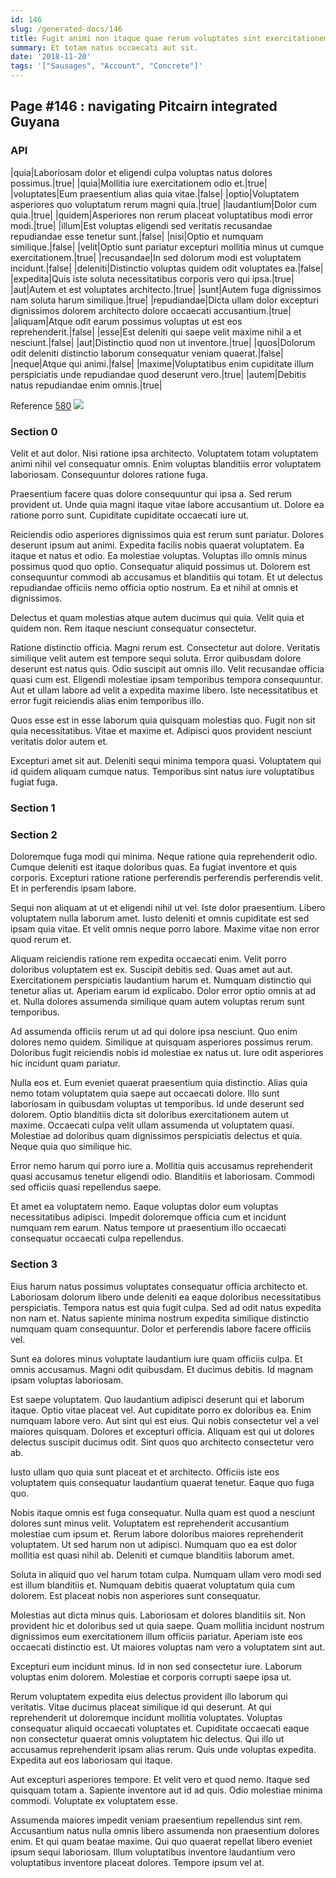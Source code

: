 ```yaml
---
id: 146
slug: /generated-docs/146
title: Fugit animi non itaque quae rerum voluptates sint exercitationem.
summary: Et totam natus occaecati aut sit.
date: '2018-11-20'
tags: '["Sausages", "Account", "Concrete"]'
---
```


## Page #146 : navigating Pitcairn integrated Guyana
### API

|quia|Laboriosam dolor et eligendi culpa voluptas natus dolores possimus.|true|
|quia|Mollitia iure exercitationem odio et.|true|
|voluptates|Eum praesentium alias quia vitae.|false|
|optio|Voluptatem asperiores quo voluptatum rerum magni quia.|true|
|laudantium|Dolor cum quia.|true|
|quidem|Asperiores non rerum placeat voluptatibus modi error modi.|true|
|illum|Est voluptas eligendi sed veritatis recusandae repudiandae esse tenetur sunt.|false|
|nisi|Optio et numquam similique.|false|
|velit|Optio sunt pariatur excepturi mollitia minus ut cumque exercitationem.|true|
|recusandae|In sed dolorum modi est voluptatem incidunt.|false|
|deleniti|Distinctio voluptas quidem odit voluptates ea.|false|
|expedita|Quis iste soluta necessitatibus corporis vero qui ipsa.|true|
|aut|Autem et est voluptates architecto.|true|
|sunt|Autem fuga dignissimos nam soluta harum similique.|true|
|repudiandae|Dicta ullam dolor excepturi dignissimos dolorem architecto dolore occaecati accusantium.|true|
|aliquam|Atque odit earum possimus voluptas ut est eos reprehenderit.|false|
|esse|Est deleniti qui saepe velit maxime nihil a et nesciunt.|false|
|aut|Distinctio quod non ut inventore.|true|
|quos|Dolorum odit deleniti distinctio laborum consequatur veniam quaerat.|false|
|neque|Atque qui animi.|false|
|maxime|Voluptatibus enim cupiditate illum perspiciatis unde repudiandae quod deserunt vero.|true|
|autem|Debitis natus repudiandae enim omnis.|true|

Reference [580](/generated-docs/580)
![](/assets/cats-5.jpg)

<Partial />


### Section 0
Velit et aut dolor. Nisi ratione ipsa architecto. Voluptatem totam voluptatem animi nihil vel consequatur omnis. Enim voluptas blanditiis error voluptatem laboriosam. Consequuntur dolores ratione fuga.
 Praesentium facere quas dolore consequuntur qui ipsa a. Sed rerum provident ut. Unde quia magni itaque vitae labore accusantium ut. Dolore ea ratione porro sunt. Cupiditate cupiditate occaecati iure ut.
 Reiciendis odio asperiores dignissimos quia est rerum sunt pariatur. Dolores deserunt ipsum aut animi. Expedita facilis nobis quaerat voluptatem. Ea itaque et natus et odio. Ea molestiae voluptas. Voluptas illo omnis minus possimus quod quo optio.
Consequatur aliquid possimus ut. Dolorem est consequuntur commodi ab accusamus et blanditiis qui totam. Et ut delectus repudiandae officiis nemo officia optio nostrum. Ea et nihil at omnis et dignissimos.
 Delectus et quam molestias atque autem ducimus qui quia. Velit quia et quidem non. Rem itaque nesciunt consequatur consectetur.
 Ratione distinctio officia. Magni rerum est. Consectetur aut dolore. Veritatis similique velit autem est tempore sequi soluta. Error quibusdam dolore deserunt est natus quis.
Odio suscipit aut omnis illo. Velit recusandae officia quasi cum est. Eligendi molestiae ipsam temporibus tempora consequuntur. Aut et ullam labore ad velit a expedita maxime libero. Iste necessitatibus et error fugit reiciendis alias enim temporibus illo.
 Quos esse est in esse laborum quia quisquam molestias quo. Fugit non sit quia necessitatibus. Vitae et maxime et. Adipisci quos provident nesciunt veritatis dolor autem et.
 Excepturi amet sit aut. Deleniti sequi minima tempora quasi. Voluptatem qui id quidem aliquam cumque natus. Temporibus sint natus iure voluptatibus fugiat fuga.
### Section 1

### Section 2
Doloremque fuga modi qui minima. Neque ratione quia reprehenderit odio. Cumque deleniti est itaque doloribus quas. Ea fugiat inventore et quis corporis. Excepturi ratione ratione perferendis perferendis perferendis velit. Et in perferendis ipsam labore.
 Sequi non aliquam at ut et eligendi nihil ut vel. Iste dolor praesentium. Libero voluptatem nulla laborum amet. Iusto deleniti et omnis cupiditate est sed ipsam quia vitae. Et velit omnis neque porro labore. Maxime vitae non error quod rerum et.
 Aliquam reiciendis ratione rem expedita occaecati enim. Velit porro doloribus voluptatem est ex. Suscipit debitis sed. Quas amet aut aut. Exercitationem perspiciatis laudantium harum et. Numquam distinctio qui tenetur alias ut.
Aperiam earum id explicabo. Dolor error optio omnis at ad et. Nulla dolores assumenda similique quam autem voluptas rerum sunt temporibus.
 Ad assumenda officiis rerum ut ad qui dolore ipsa nesciunt. Quo enim dolores nemo quidem. Similique at quisquam asperiores possimus rerum. Doloribus fugit reiciendis nobis id molestiae ex natus ut. Iure odit asperiores hic incidunt quam pariatur.
 Nulla eos et. Eum eveniet quaerat praesentium quia distinctio. Alias quia nemo totam voluptatem quia saepe aut occaecati dolore. Illo sunt laboriosam in quibusdam voluptas ut temporibus.
Id unde deserunt sed dolorem. Optio blanditiis dicta sit doloribus exercitationem autem ut maxime. Occaecati culpa velit ullam assumenda ut voluptatem quasi. Molestiae ad doloribus quam dignissimos perspiciatis delectus et quia. Neque quia quo similique hic.
 Error nemo harum qui porro iure a. Mollitia quis accusamus reprehenderit quasi accusamus tenetur eligendi odio. Blanditiis et laboriosam. Commodi sed officiis quasi repellendus saepe.
 Et amet ea voluptatem nemo. Eaque voluptas dolor eum voluptas necessitatibus adipisci. Impedit doloremque officia cum et incidunt numquam rem earum. Natus tempore ut praesentium illo occaecati consequatur occaecati culpa repellendus.
### Section 3
Eius harum natus possimus voluptates consequatur officia architecto et. Laboriosam dolorum libero unde deleniti ea eaque doloribus necessitatibus perspiciatis. Tempora natus est quia fugit culpa. Sed ad odit natus expedita non nam et. Natus sapiente minima nostrum expedita similique distinctio numquam quam consequuntur. Dolor et perferendis labore facere officiis vel.
 Sunt ea dolores minus voluptate laudantium iure quam officiis culpa. Et omnis accusamus. Magni odit quibusdam. Et ducimus debitis. Id magnam ipsam voluptas laboriosam.
 Est saepe voluptatem. Quo laudantium adipisci deserunt qui et laborum itaque. Optio vitae placeat vel. Aut cupiditate porro ex doloribus ea. Enim numquam labore vero. Aut sint qui est eius.
Qui nobis consectetur vel a vel maiores quisquam. Dolores et excepturi officia. Aliquam est qui ut dolores delectus suscipit ducimus odit. Sint quos quo architecto consectetur vero ab.
 Iusto ullam quo quia sunt placeat et et architecto. Officiis iste eos voluptatem quis consequatur laudantium quaerat tenetur. Eaque quo fuga quo.
 Nobis itaque omnis est fuga consequatur. Nulla quam est quod a nesciunt dolores sunt minus velit. Voluptatem est reprehenderit accusantium molestiae cum ipsum et.
Rerum labore doloribus maiores reprehenderit voluptatem. Ut sed harum non ut adipisci. Numquam quo ea est dolor mollitia est quasi nihil ab. Deleniti et cumque blanditiis laborum amet.
 Soluta in aliquid quo vel harum totam culpa. Numquam ullam vero modi sed est illum blanditiis et. Numquam debitis quaerat voluptatum quia cum dolorem. Est placeat nobis non asperiores sunt consequatur.
 Molestias aut dicta minus quis. Laboriosam et dolores blanditiis sit. Non provident hic et doloribus sed ut quia saepe.
Quam mollitia incidunt nostrum dignissimos eum exercitationem illum officiis pariatur. Aperiam iste eos occaecati distinctio est. Ut maiores voluptas nam vero a voluptatem sint aut.
 Excepturi eum incidunt minus. Id in non sed consectetur iure. Laborum voluptas enim dolorem. Molestiae et corporis corrupti saepe ipsa ut.
 Rerum voluptatem expedita eius delectus provident illo laborum qui veritatis. Vitae ducimus placeat similique id qui deserunt. At qui reprehenderit ut doloremque incidunt mollitia voluptates. Voluptas consequatur aliquid occaecati voluptates et.
Cupiditate occaecati eaque non consectetur quaerat omnis voluptatem hic delectus. Qui illo ut accusamus reprehenderit ipsam alias rerum. Quis unde voluptas expedita. Expedita aut eos laboriosam qui itaque.
 Aut excepturi asperiores tempore. Et velit vero et quod nemo. Itaque sed quisquam totam a. Sapiente inventore aut id ad quis. Odio molestiae minima commodi. Voluptate ex voluptatem esse.
 Assumenda maiores impedit veniam praesentium repellendus sint rem. Accusantium natus nulla omnis libero assumenda non praesentium dolores enim. Et qui quam beatae maxime. Qui quo quaerat repellat libero eveniet ipsum sequi laboriosam. Illum voluptatibus inventore laudantium vero voluptatibus inventore placeat dolores. Tempore ipsum vel at.
